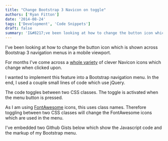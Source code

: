 ```yaml
---
title: "Change Bootstrap 3 Navicon on toggle"
authors: ['Ryan Fitton']
date: '2014-08-24'
tags: ['Development', 'Code Snippets']
draft: false
summary: 'I&#8217;ve been looking at how to change the button icon which is shown across Bootstrap 3 navigation menus in a mobile viewport. For months I&#8217;ve come across a whole variety of clever Navicon icons which change when clicked upon. I wanted to implement this feature into a Bootstrap navigation menu. In the end, I used a ...'
---
```


I've been looking at how to change the button icon which is shown across Bootstrap 3 navigation menus in a mobile viewport.

For months I've come across a [whole variety](http://codepen.io/search?q=navicon&limit=all&depth=everything&show_forks=false) of clever Navicon icons which change when clicked upon.

I wanted to implement this feature into a Bootstrap navigation menu. In the end, I used a couple small lines of code which use jQuery.

The code toggles between two CSS classes. The toggle is activated when the menu button is pressed.

As I am using [FontAwesome](http://fortawesome.github.io/Font-Awesome/) icons, this uses class names. Therefore toggling between two CSS classes will change the FontAwesome icons which are used in the menu.

I've embedded two Github Gists below which show the Javascript code and the markup of my Bootstrap menu.
